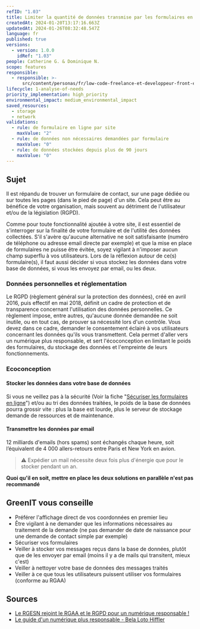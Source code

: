 ```yaml
---
refID: "1.03"
title: Limiter la quantité de données transmise par les formulaires en ligne
createdAt: 2024-01-20T13:17:16.663Z
updatedAt: 2024-01-26T08:32:48.547Z
language: fr
published: true
versions:
  - version: 1.0.0
    idRef: "1.03"
people: Catherine G. & Dominique N.
scope: features
responsible:
  - responsible: >-
      src/content/personas/fr/low-code-freelance-et-developpeur-front-end-d-agences.mdx
lifecycle: 1-analyse-of-needs
priority_implementation: high_priority
environmental_impact: medium_environmental_impact
saved_resources:
  - storage
  - network
validations:
  - rule: de formulaire en ligne par site
    maxValue: "2"
  - rule: de données non nécessaires demandées par formulaire
    maxValue: "0"
  - rule: de données stockées depuis plus de 90 jours
    maxValue: "0"
---
```


## Sujet

Il est répandu de trouver un formulaire de contact, sur une page dédiée ou sur toutes les pages (dans le pied de page) d'un site. Cela peut être au bénéfice de votre organisation, mais souvent au détriment de l'utilisateur et/ou de la législation (RGPD).

Comme pour toute fonctionnalité ajoutée à votre site, il est essentiel de s'interroger sur la finalité de votre formulaire et de l'utilité des données collectées. S'il s'avère qu'aucune alternative ne soit satisfaisante (numéro de téléphone ou adresse email directe par exemple) et que la mise en place de formulaires ne puisse être évitée, soyez vigilant à n'imposer aucun champ superflu à vos utilisateurs.
Lors de la réflexion autour de ce(s) formulaire(s), il faut aussi décider si vous stockez les données dans votre base de données, si vous les envoyez par email, ou les deux.

### Données personnelles et réglementation

Le RGPD (règlement général sur la protection des données), créé en avril 2016, puis effectif en mai 2018, définit un cadre de protection et de transparence concernant l'utilisation des données personnelles.
Ce règlement impose, entre autres, qu'aucune donnée demandée ne soit inutile, ou en tout cas, de prouver sa nécessité lors d'un contrôle. Vous devez dans ce cadre, demander le consentement éclairé à vos utilisateurs concernant les données qu'ils vous transmettent.
Cela permet d'aller vers un numérique plus responsable, et sert l'écoconception en limitant le poids des formulaires, du stockage des données et l'empreinte de leurs fonctionnements.

### Ecoconception

#### Stocker les données dans votre base de données

Si vous ne veillez pas à la sécurité (Voir la fiche "[Sécuriser les formulaires en ligne](./WP_1.04-securiser-les-formulaires-en-ligne.md)") et/ou au tri des données traitées, le poids de la base de données pourra grossir vite : plus la base est lourde, plus le serveur de stockage demande de ressources et de maintenance.

#### Transmettre les données par email

12 milliards d'emails (hors spams) sont échangés chaque heure, soit l’équivalent de 4 000 allers-retours entre Paris et New York en avion.

> ⚠️ Expédier un mail nécessite deux fois plus d'énergie que pour le stocker pendant un an.

**Quoi qu'il en soit, mettre en place les deux solutions en parallèle n'est pas recommandé**

## GreenIT vous conseille

- Préférer l'affichage direct de vos coordonnées en premier lieu
- Être vigilant à ne demander que les informations nécessaires au traitement de la demande (ne pas demander de date de naissance pour une demande de contact simple par exemple)
- Sécuriser vos formulaires
- Veiller à stocker vos messages reçus dans la base de données, plutôt que de les envoyer par email (moins il y a de mails qui transitent, mieux c'est)
- Veiller à nettoyer votre base de données des messages traités
- Veiller à ce que tous les utilisateurs puissent utiliser vos formulaires (conforme au RGAA)

## Sources

- [Le RGESN rejoint le RGAA et le RGPD pour un numérique responsable !](https://www.24joursdeweb.fr/2021/le-rgesn-rejoint-le-rgaa-et-le-rgpd-pour-un-numerique-responsable/)
- [Le guide d'un numérique plus responsable - Bela Loto Hiffler](https://librairie.ademe.fr/consommer-autrement/4197-le-guide-d-un-numerique-plus-responsable-9791029714191.html)
